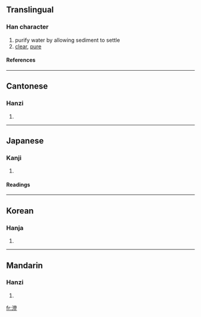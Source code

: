 {{see|澂}}

==Translingual==
===Han character===
{{Han char|rn=85|rad=水|as=12|sn=15|four=3211<sub>8</sub>|canj=水弓人廿 (ENOT)}}
# purify water by allowing sediment to settle
# [[clear]], [[pure]]
====References====
{{Han ref|kx=0651.240|dkj=18315|dj=1061.260|hdz=31750.060|uh=6F84|ud=28548|bh=BCE1|bd=48353}}

----
==Cantonese==
===Hanzi===
{{yue-hanzi|jyut=|y=ching4, dang6}}
# {{defn|Cantonese}}

----
==Japanese==
===Kanji===
{{ja-kanji|grade=c|rs=水12}}
# {{defn|Japanese}} 
====Readings====
{{ja-readings|on=[[ちょう]] (chō)|kun=[[すむ]] (sumu), [[すます]] (sumasu), [[すみ]] (sumi)}}

----
==Korean==
===Hanja===
{{ko-hanja|hangeul=징|eumhun=|rv=jing|mr=ching|y=cing}}
# {{defn|Korean}}

----
==Mandarin==
===Hanzi===
{{cmn-hanzi|pin=[[chéng]] ([[cheng2]])|wg=ch'eng<sup>2</sup>}}
# {{defn|Mandarin}}

[[fr:澄]]